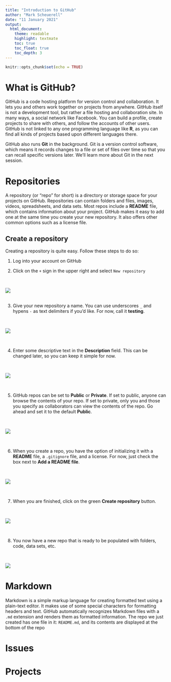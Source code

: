 ```yaml
---
title: "Introduction to GitHub"
author: "Mark Scheuerell"
date: "11 January 2021"
output:
  html_document:
    theme: readable
    highlight: textmate
    toc: true
    toc_float: true
    toc_depth: 3
---
```


```r
knitr::opts_chunk$set(echo = TRUE)
```

# What is GitHub?

GitHub is a code hosting platform for version control and collaboration. It lets you and others work together on projects from anywhere. GitHub itself is not a development tool, but rather a file hosting and collaboration site. In many ways, a social network like Facebook. You can build a profile, create projects to share with others, and follow the accounts of other users. GitHub is not linked to any one programming language like **R**, as you can find all kinds of projects based upon different languages there.

GitHub also runs **Git** in the background. Git is a version control software, which means it records changes to a file or set of files over time so that you can recall specific versions later. We'll learn more about Git in the next session.

# Repositories

A repository (or "repo" for short) is a directory or storage space for your projects on GitHub. Repositories can contain folders and files, images, videos, spreadsheets, and data sets. Most repos include a **README** file, which contains information about your project. GitHub makes it easy to add one at the same time you create your new repository. It also offers other common options such as a license file.

## Create a repository

Creating a repository is quite easy. Follow these steps to do so:

1. Log into your account on GitHub

2. Click on the `+` sign in the upper right and select `New repository`

<br>

![](gh_new_repo.png)
<br><br>

3. Give your new repository a name. You can use underscores `_` and hypens `-` as text delimiters if you'd like. For now, call it **testing**.

<br>

![](gh_name_repo.png)

<br>

4. Enter some descriptive text in the **Description** field. This can be changed later, so you can keep it simple for now.

<br>

![](gh_repo_description.png)

<br>

5. GitHub repos can be set to **Public** or **Private**. If set to public, anyone can browse the contents of your repo. If set to private, only you and those you specify as collaborators can view the contents of the repo. Go ahead and set it to the default **Public**.

<br>

![](gh_repo_public.png)

<br>

6. When you create a repo, you have the option of initializing it with a **README** file, a `.gitignore` file, and a license. For now, just check the box next to **Add a README file**.

<br>

![](gh_repo_readme.png)

<br>

7. When you are finished, click on the green **Create repository** button.

<br>

![](gh_repo_create.png)

<br>

8. You now have a new repo that is ready to be populated with folders, code, data sets, etc.

<br>

![](gh_new_repo_view.png)

# Markdown

Markdown is a simple markup language for creating formatted text using a plain-text editor. It makes use of some special characters for formatting headers and text. GitHub automatically recognizes Markdown files with a `.md` extension and renders them as formatted information. The repo we just created has one file in it: `README.md`, and its contents are displayed at the bottom of the repo

# Issues


# Projects



